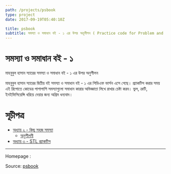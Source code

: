 ```yaml
---
path: /projects/psbook
type: project
date: 2017-09-19T05:40:10Z

title: psbook
subtitle: সমস্যা ও সমাধান বই - ১ এর উপর অনুশীলন ( Practice code for Problem and Solutions Book - 1 by Mahbubul Hasan )
---
```

# সমস্যা ও সমাধান বই - ১
মাহবুবুল হাসান স্যারের সমস্যা ও সমাধান বই - ১ এর উপর অনুশীলন

মাহবুবুল হাসান স্যারের দ্বিতীয় বই সমস্যা ও সমাধান বই - ১ এর পিডিএফ ভার্সন এসে গেছে। প্র্যাকটিস করার সময় এই রিপোতে কোডের পাশাপাশি সমস্যাগুলো সমাধান কারার অভিজ্ঞাতা লিখে রাখার চেষ্টা করব। ভুল, ত্রুটি, ইনইফিসিয়েন্সি ধরিয়ে দেয়ার জন্য অগ্রিম ধন্যবাদ।

# সূচীপত্র
* [অধ্যায় ২ - কিছু সহজ সমস্যা](CH02-Easy-Problems/README.md)
  * [অনুশীলনী](CH02-Easy-Problems/Exercises)
* [অধ্যায় ৩ - STL প্র্যাকটিস](CH03-STL)


---
Homepage : []()

Source: [psbook](https://github.com/sjsakib/psbook)
